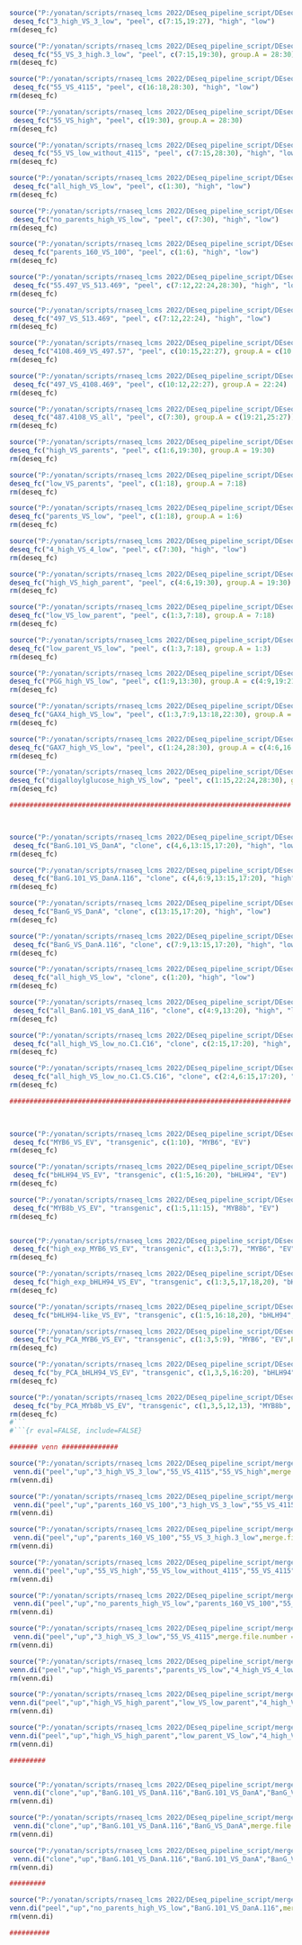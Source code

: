 ```{r eval=FALSE, include=FALSE}


source("P:/yonatan/scripts/rnaseq_lcms 2022/DEseq_pipeline_script/DEseq_fun_yo.R")
 deseq_fc("3_high_VS_3_low", "peel", c(7:15,19:27), "high", "low")
rm(deseq_fc)

source("P:/yonatan/scripts/rnaseq_lcms 2022/DEseq_pipeline_script/DEseq_fun_yo.R")
 deseq_fc("55_VS_3_high.3_low", "peel", c(7:15,19:30), group.A = 28:30)
rm(deseq_fc)

source("P:/yonatan/scripts/rnaseq_lcms 2022/DEseq_pipeline_script/DEseq_fun_yo.R")
 deseq_fc("55_VS_4115", "peel", c(16:18,28:30), "high", "low")
rm(deseq_fc)

source("P:/yonatan/scripts/rnaseq_lcms 2022/DEseq_pipeline_script/DEseq_fun_yo.R")
 deseq_fc("55_VS_high", "peel", c(19:30), group.A = 28:30)
rm(deseq_fc)

source("P:/yonatan/scripts/rnaseq_lcms 2022/DEseq_pipeline_script/DEseq_fun_yo.R")
 deseq_fc("55_VS_low_without_4115", "peel", c(7:15,28:30), "high", "low")
rm(deseq_fc)

source("P:/yonatan/scripts/rnaseq_lcms 2022/DEseq_pipeline_script/DEseq_fun_yo.R")
 deseq_fc("all_high_VS_low", "peel", c(1:30), "high", "low")
rm(deseq_fc)

source("P:/yonatan/scripts/rnaseq_lcms 2022/DEseq_pipeline_script/DEseq_fun_yo.R")
 deseq_fc("no_parents_high_VS_low", "peel", c(7:30), "high", "low")
rm(deseq_fc)

source("P:/yonatan/scripts/rnaseq_lcms 2022/DEseq_pipeline_script/DEseq_fun_yo.R")
 deseq_fc("parents_160_VS_100", "peel", c(1:6), "high", "low")
rm(deseq_fc)

source("P:/yonatan/scripts/rnaseq_lcms 2022/DEseq_pipeline_script/DEseq_fun_yo.R")
 deseq_fc("55.497_VS_513.469", "peel", c(7:12,22:24,28:30), "high", "low")
rm(deseq_fc)

source("P:/yonatan/scripts/rnaseq_lcms 2022/DEseq_pipeline_script/DEseq_fun_yo.R")
 deseq_fc("497_VS_513.469", "peel", c(7:12,22:24), "high", "low")
rm(deseq_fc)

source("P:/yonatan/scripts/rnaseq_lcms 2022/DEseq_pipeline_script/DEseq_fun_yo.R")
 deseq_fc("4108.469_VS_497.57", "peel", c(10:15,22:27), group.A = c(10:12,25:27))
rm(deseq_fc)

source("P:/yonatan/scripts/rnaseq_lcms 2022/DEseq_pipeline_script/DEseq_fun_yo.R")
 deseq_fc("497_VS_4108.469", "peel", c(10:12,22:27), group.A = 22:24)
rm(deseq_fc)

source("P:/yonatan/scripts/rnaseq_lcms 2022/DEseq_pipeline_script/DEseq_fun_yo.R")
 deseq_fc("487.4108_VS_all", "peel", c(7:30), group.A = c(19:21,25:27))
rm(deseq_fc)

source("P:/yonatan/scripts/rnaseq_lcms 2022/DEseq_pipeline_script/DEseq_fun_yo.R")
deseq_fc("high_VS_parents", "peel", c(1:6,19:30), group.A = 19:30)
rm(deseq_fc)

source("P:/yonatan/scripts/rnaseq_lcms 2022/DEseq_pipeline_script/DEseq_fun_yo.R")
deseq_fc("low_VS_parents", "peel", c(1:18), group.A = 7:18)
rm(deseq_fc)

source("P:/yonatan/scripts/rnaseq_lcms 2022/DEseq_pipeline_script/DEseq_fun_yo.R")
deseq_fc("parents_VS_low", "peel", c(1:18), group.A = 1:6)
rm(deseq_fc)

source("P:/yonatan/scripts/rnaseq_lcms 2022/DEseq_pipeline_script/DEseq_fun_yo.R")
deseq_fc("4_high_VS_4_low", "peel", c(7:30), "high", "low")
rm(deseq_fc)

source("P:/yonatan/scripts/rnaseq_lcms 2022/DEseq_pipeline_script/DEseq_fun_yo.R")
deseq_fc("high_VS_high_parent", "peel", c(4:6,19:30), group.A = 19:30)
rm(deseq_fc)

source("P:/yonatan/scripts/rnaseq_lcms 2022/DEseq_pipeline_script/DEseq_fun_yo.R")
deseq_fc("low_VS_low_parent", "peel", c(1:3,7:18), group.A = 7:18)
rm(deseq_fc)

source("P:/yonatan/scripts/rnaseq_lcms 2022/DEseq_pipeline_script/DEseq_fun_yo.R")
deseq_fc("low_parent_VS_low", "peel", c(1:3,7:18), group.A = 1:3)
rm(deseq_fc)

source("P:/yonatan/scripts/rnaseq_lcms 2022/DEseq_pipeline_script/DEseq_fun_yo.R")
deseq_fc("PGG_high_VS_low", "peel", c(1:9,13:30), group.A = c(4:9,19:21,25:30)) # PGG high_VS_low
rm(deseq_fc)

source("P:/yonatan/scripts/rnaseq_lcms 2022/DEseq_pipeline_script/DEseq_fun_yo.R")
deseq_fc("GAX4_high_VS_low", "peel", c(1:3,7:9,13:18,22:30), group.A = 25:30) # Gallic Acid X4 high_VS_low
rm(deseq_fc)

source("P:/yonatan/scripts/rnaseq_lcms 2022/DEseq_pipeline_script/DEseq_fun_yo.R")
deseq_fc("GAX7_high_VS_low", "peel", c(1:24,28:30), group.A = c(4:6,16:18,28:30)) # Gallic Acid X7 high_VS_low
rm(deseq_fc)

source("P:/yonatan/scripts/rnaseq_lcms 2022/DEseq_pipeline_script/DEseq_fun_yo.R")
deseq_fc("digalloylglucose_high_VS_low", "peel", c(1:15,22:24,28:30), group.A = 4:12) # diGalloylGlucose (HTs X3) high_VS_low
rm(deseq_fc)

######################################################################



source("P:/yonatan/scripts/rnaseq_lcms 2022/DEseq_pipeline_script/DEseq_fun_yo.R")
 deseq_fc("BanG.101_VS_DanA", "clone", c(4,6,13:15,17:20), "high", "low")
rm(deseq_fc)

source("P:/yonatan/scripts/rnaseq_lcms 2022/DEseq_pipeline_script/DEseq_fun_yo.R")
 deseq_fc("BanG.101_VS_DanA.116", "clone", c(4,6:9,13:15,17:20), "high", "low")
rm(deseq_fc)

source("P:/yonatan/scripts/rnaseq_lcms 2022/DEseq_pipeline_script/DEseq_fun_yo.R")
 deseq_fc("BanG_VS_DanA", "clone", c(13:15,17:20), "high", "low")
rm(deseq_fc)

source("P:/yonatan/scripts/rnaseq_lcms 2022/DEseq_pipeline_script/DEseq_fun_yo.R")
 deseq_fc("BanG_VS_DanA.116", "clone", c(7:9,13:15,17:20), "high", "low")
rm(deseq_fc)

source("P:/yonatan/scripts/rnaseq_lcms 2022/DEseq_pipeline_script/DEseq_fun_yo.R")
 deseq_fc("all_high_VS_low", "clone", c(1:20), "high", "low")
rm(deseq_fc)

source("P:/yonatan/scripts/rnaseq_lcms 2022/DEseq_pipeline_script/DEseq_fun_yo.R")
 deseq_fc("all_BanG.101_VS_danA_116", "clone", c(4:9,13:20), "high", "low")
rm(deseq_fc)

source("P:/yonatan/scripts/rnaseq_lcms 2022/DEseq_pipeline_script/DEseq_fun_yo.R")
 deseq_fc("all_high_VS_low_no.C1.C16", "clone", c(2:15,17:20), "high", "low")
rm(deseq_fc)

source("P:/yonatan/scripts/rnaseq_lcms 2022/DEseq_pipeline_script/DEseq_fun_yo.R")
 deseq_fc("all_high_VS_low_no.C1.C5.C16", "clone", c(2:4,6:15,17:20), "high", "low")
rm(deseq_fc)

######################################################################

 

source("P:/yonatan/scripts/rnaseq_lcms 2022/DEseq_pipeline_script/DEseq_fun_yo.R")
 deseq_fc("MYB6_VS_EV", "transgenic", c(1:10), "MYB6", "EV")
rm(deseq_fc)

source("P:/yonatan/scripts/rnaseq_lcms 2022/DEseq_pipeline_script/DEseq_fun_yo.R")
 deseq_fc("bHLH94_VS_EV", "transgenic", c(1:5,16:20), "bHLH94", "EV")
rm(deseq_fc)

source("P:/yonatan/scripts/rnaseq_lcms 2022/DEseq_pipeline_script/DEseq_fun_yo.R")
 deseq_fc("MYB8b_VS_EV", "transgenic", c(1:5,11:15), "MYB8b", "EV")
rm(deseq_fc)


source("P:/yonatan/scripts/rnaseq_lcms 2022/DEseq_pipeline_script/DEseq_fun_yo.R")
 deseq_fc("high_exp_MYB6_VS_EV", "transgenic", c(1:3,5:7), "MYB6", "EV",PCA.id.labels = T)
rm(deseq_fc)

source("P:/yonatan/scripts/rnaseq_lcms 2022/DEseq_pipeline_script/DEseq_fun_yo.R")
 deseq_fc("high_exp_bHLH94_VS_EV", "transgenic", c(1:3,5,17,18,20), "bHLH94", "EV",PCA.id.labels = T)
rm(deseq_fc)
```
``` {r}

source("P:/yonatan/scripts/rnaseq_lcms 2022/DEseq_pipeline_script/DEseq_fun_yo.R")
 deseq_fc("bHLH94-like_VS_EV", "transgenic", c(1:5,16:18,20), "bHLH94", "EV",PCA.id.labels = T)

source("P:/yonatan/scripts/rnaseq_lcms 2022/DEseq_pipeline_script/DEseq_fun_yo.R")
 deseq_fc("by_PCA_MYB6_VS_EV", "transgenic", c(1:3,5:9), "MYB6", "EV",PCA.id.labels = T)
rm(deseq_fc)

source("P:/yonatan/scripts/rnaseq_lcms 2022/DEseq_pipeline_script/DEseq_fun_yo.R")
 deseq_fc("by_PCA_bHLH94_VS_EV", "transgenic", c(1,3,5,16:20), "bHLH94", "EV",PCA.id.labels = T)
rm(deseq_fc)

source("P:/yonatan/scripts/rnaseq_lcms 2022/DEseq_pipeline_script/DEseq_fun_yo.R")
 deseq_fc("by_PCA_MYb8b_VS_EV", "transgenic", c(1,3,5,12,13), "MYB8b", "EV",PCA.id.labels = T)
rm(deseq_fc)
#```
#```{r eval=FALSE, include=FALSE}

####### venn ##############

source("P:/yonatan/scripts/rnaseq_lcms 2022/DEseq_pipeline_script/merge.file_venn.diagramm.R")
 venn.di("peel","up","3_high_VS_3_low","55_VS_4115","55_VS_high",merge.file.number = "1")
rm(venn.di)

source("P:/yonatan/scripts/rnaseq_lcms 2022/DEseq_pipeline_script/merge.file_venn.diagramm.R")
 venn.di("peel","up","parents_160_VS_100","3_high_VS_3_low","55_VS_4115",merge.file.number = "2")
rm(venn.di)

source("P:/yonatan/scripts/rnaseq_lcms 2022/DEseq_pipeline_script/merge.file_venn.diagramm.R")
 venn.di("peel","up","parents_160_VS_100","55_VS_3_high.3_low",merge.file.number = "3")
rm(venn.di)

source("P:/yonatan/scripts/rnaseq_lcms 2022/DEseq_pipeline_script/merge.file_venn.diagramm.R")
 venn.di("peel","up","55_VS_high","55_VS_low_without_4115","55_VS_4115",merge.file.number = "4")
rm(venn.di)

source("P:/yonatan/scripts/rnaseq_lcms 2022/DEseq_pipeline_script/merge.file_venn.diagramm.R")
 venn.di("peel","up","no_parents_high_VS_low","parents_160_VS_100","55_VS_3_high.3_low","55_VS_low_without_4115",merge.file.number = "5")
rm(venn.di)

source("P:/yonatan/scripts/rnaseq_lcms 2022/DEseq_pipeline_script/merge.file_venn.diagramm.R")
 venn.di("peel","up","3_high_VS_3_low","55_VS_4115",merge.file.number = "6")
rm(venn.di)

source("P:/yonatan/scripts/rnaseq_lcms 2022/DEseq_pipeline_script/merge.file_venn.diagramm.R")
venn.di("peel","up","high_VS_parents","parents_VS_low","4_high_VS_4_low",merge.file.number = "7")
rm(venn.di)

source("P:/yonatan/scripts/rnaseq_lcms 2022/DEseq_pipeline_script/merge.file_venn.diagramm.R")
venn.di("peel","up","high_VS_high_parent","low_VS_low_parent","4_high_VS_4_low",merge.file.number = "8")
rm(venn.di)

source("P:/yonatan/scripts/rnaseq_lcms 2022/DEseq_pipeline_script/merge.file_venn.diagramm.R")
venn.di("peel","up","high_VS_high_parent","low_parent_VS_low","4_high_VS_4_low",merge.file.number = "9")
rm(venn.di)

#########


source("P:/yonatan/scripts/rnaseq_lcms 2022/DEseq_pipeline_script/merge.file_venn.diagramm.R")
 venn.di("clone","up","BanG.101_VS_DanA.116","BanG.101_VS_DanA","BanG_VS_DanA",merge.file.number = "1")
rm(venn.di)

source("P:/yonatan/scripts/rnaseq_lcms 2022/DEseq_pipeline_script/merge.file_venn.diagramm.R")
 venn.di("clone","up","BanG.101_VS_DanA.116","BanG_VS_DanA",merge.file.number = "2")
rm(venn.di)

source("P:/yonatan/scripts/rnaseq_lcms 2022/DEseq_pipeline_script/merge.file_venn.diagramm.R")
 venn.di("clone","up","BanG.101_VS_DanA.116","BanG.101_VS_DanA","BanG_VS_DanA.116","BanG_VS_DanA",merge.file.number = "3")
rm(venn.di)

#########

source("P:/yonatan/scripts/rnaseq_lcms 2022/DEseq_pipeline_script/merge.file_venn.diagramm.R")
venn.di("peel","up","no_parents_high_VS_low","BanG.101_VS_DanA.116",merge.file.number = "10", experiment.2 = "clone", up.down.2 = "up")
rm(venn.di)

##########
```

